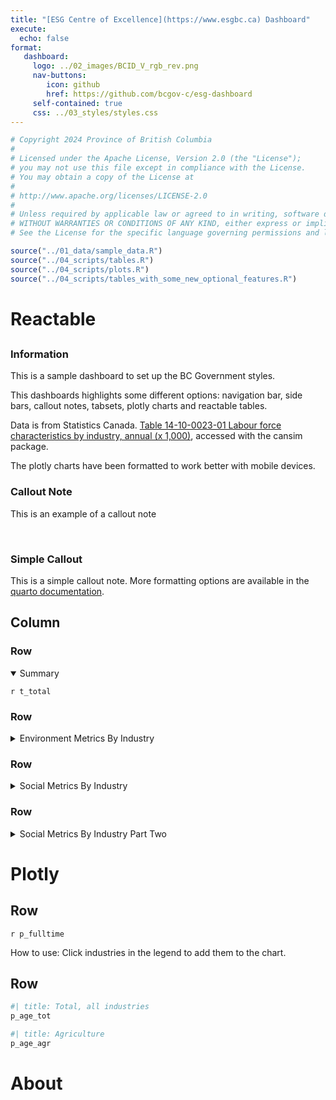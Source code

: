 ```yaml
---
title: "[ESG Centre of Excellence](https://www.esgbc.ca) Dashboard"
execute: 
  echo: false
format:
   dashboard:
     logo: ../02_images/BCID_V_rgb_rev.png
     nav-buttons:
        icon: github
        href: https://github.com/bcgov-c/esg-dashboard
     self-contained: true
     css: ../03_styles/styles.css
---
```


```r
# Copyright 2024 Province of British Columbia
# 
# Licensed under the Apache License, Version 2.0 (the "License");
# you may not use this file except in compliance with the License.
# You may obtain a copy of the License at
# 
# http://www.apache.org/licenses/LICENSE-2.0
# 
# Unless required by applicable law or agreed to in writing, software distributed under the License is distributed on an "AS IS" BASIS,
# WITHOUT WARRANTIES OR CONDITIONS OF ANY KIND, either express or implied.
# See the License for the specific language governing permissions and limitations under the License.
```


```r
source("../01_data/sample_data.R")
source("../04_scripts/tables.R")
source("../04_scripts/plots.R")
source("../04_scripts/tables_with_some_new_optional_features.R")
```

# Reactable

##  {.sidebar width="18%"}

### Information

This is a sample dashboard to set up the BC Government styles.

This dashboards highlights some different options: navigation bar, side bars, callout notes, tabsets, plotly charts and reactable tables.

Data is from Statistics Canada. [Table 14-10-0023-01 Labour force characteristics by industry, annual (x 1,000)](https://doi.org/10.25318/1410002301-eng), accessed with the cansim package.

The plotly charts have been formatted to work better with mobile devices.

::: {.callout-note collapse="true"}
### Callout Note

This is an example of a callout note
:::

\

::: {.callout-note appearance="simple"}
### Simple Callout

This is a simple callout note. More formatting options are available in the [quarto documentation](https://quarto.org/docs/authoring/callouts.html#markdown-syntax).
:::

## Column {width="82%"}

### Row

<details style="margin-bottom:0" open>

<summary>Summary</summary>

`r t_total`

</details>

### Row

<details style="margin-bottom:0">

<summary>Environment Metrics By Industry</summary>

<!-- put t_env table here -->

</details>

### Row

<details style="margin-bottom:0">

<summary>Social Metrics By Industry</summary>

`r t_soc`

</details>

### Row

<details style="margin-bottom:0">

<summary>Social Metrics By Industry Part Two</summary>

`r t_soc2`

</details>

# Plotly

## Row {height="55%"}

::: {.card title="Percentage of employees that work full-time, by industry"}

`r p_fulltime`

::: figcaps
How to use: Click industries in the legend to add them to the chart.
:::
:::

## Row {.tabset height="45%" title="Employment by age group"}

```r
#| title: Total, all industries
p_age_tot
```

```r
#| title: Agriculture
p_age_agr
```

# About
